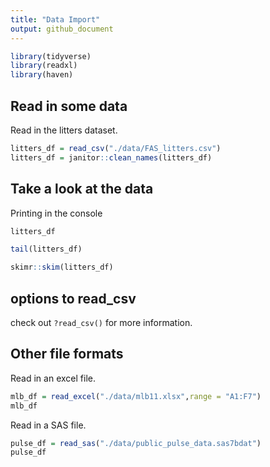 ```yaml
---
title: "Data Import"
output: github_document
---
```


```r
library(tidyverse)
library(readxl)
library(haven)
```

## Read in some data

Read in the litters dataset.

```r
litters_df = read_csv("./data/FAS_litters.csv")
litters_df = janitor::clean_names(litters_df)
```


## Take a look at the data

Printing in the console

```r
litters_df
```

```r
tail(litters_df)
```

```r
skimr::skim(litters_df)
```


## options to read_csv

check out `?read_csv()` for more information.

## Other file formats

Read in an excel file.

```r
mlb_df = read_excel("./data/mlb11.xlsx",range = "A1:F7")
mlb_df 
```

Read in a SAS file.

```r
pulse_df = read_sas("./data/public_pulse_data.sas7bdat")
pulse_df
```

